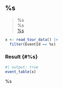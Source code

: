 ## %s

> <i class="bi bi-calendar3"></i> %s
<br><i class="bi bi-person-circle"></i> %s
<br><i class="bi bi-geo-alt-fill"></i> [%s](../locations#%s)

```r
x <- read_tour_data() |>
  filter(EventId == %s)
```

### Result {#%s}

```r
#| output: true
event_table(x)
```

%s
